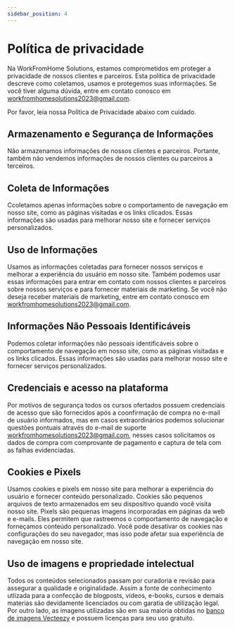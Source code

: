 ---
sidebar_position: 4
---

# Política de privacidade
Na WorkFromHome Solutions, estamos comprometidos em proteger a privacidade de 
nossos clientes e parceiros. Esta política de privacidade descreve como 
coletamos, usamos e protegemos suas informações. Se você tiver alguma dúvida, 
entre em contato conosco em workfromhomesolutions2023@gmail.com.

Por favor, leia nossa Política de Privacidade abaixo com cuidado.

## Armazenamento e Segurança de Informações
Não armazenamos informações de nossos clientes e parceiros. Portante, também 
não vendemos informações de nossos clientes ou parceiros a terceiros.

## Coleta de Informações
Ccoletamos apenas informações sobre o comportamento de navegação em nosso site, 
como as páginas visitadas e os links clicados. Essas informações são usadas 
para melhorar nosso site e fornecer serviços personalizados.

## Uso de Informações
Usamos as informações coletadas para fornecer nossos serviços e melhorar a 
experiência do usuário em nosso site. Também podemos usar essas informações para 
entrar em contato com nossos clientes e parceiros sobre nossos serviços e para 
fornecer materiais de marketing. Se você não deseja receber materiais de 
marketing, entre em contato conosco em workfromhomesolutions2023@gmail.com.

## Informações Não Pessoais Identificáveis
Podemos coletar informações não pessoais identificáveis sobre o comportamento de 
navegação em nosso site, como as páginas visitadas e os links clicados. Essas 
informações são usadas para melhorar nosso site e fornecer serviços personalizados.

## Credenciais e acesso na plataforma
Por motivos de segurança todos os cursos ofertados possuem credenciais de acesso que 
são fornecidos após a coonfirmação de compra no e-mail de usuário informados, mas em casos 
extraordinários podemos solucionar questões pontuais através do e-mail de suporte workfromhomesolutions2023@gmail.com, 
nesses casos solicitamos os dados de compra com comprovante de pagamento e captura de tela com as falhas evidenciadas.

## Cookies e Pixels
Usamos cookies e pixels em nosso site para melhorar a experiência do usuário e 
fornecer conteúdo personalizado. Cookies são pequenos arquivos de texto 
armazenados em seu dispositivo quando você visita nosso site. Pixels são 
pequenas imagens incorporadas em páginas da web e e-mails. Eles permitem que 
rastreemos o comportamento de navegação e forneçamos conteúdo personalizado. 
Você pode desativar os cookies nas configurações do seu navegador, mas isso pode 
afetar sua experiência de navegação em nosso site.

## Uso de imagens e propriedade intelectual
Todos os conteúdos selecionados passam por curadoria e revisão para assegurar a qualidade e originalidade. 
Assim a fonte de conhecimento utlizada para a confecção de blogposts, vídeos, e-books, cursos e demais materias são 
devidamente licenciados ou com garatia de utilização legal. 
Por outro lado, as imagens utilizadas são em sua maioria obtidas no 
[banco de imagens Vecteezy](https://pt.vecteezy.com/fotos-gratis) e possuem licenças para seu uso gratuito.
